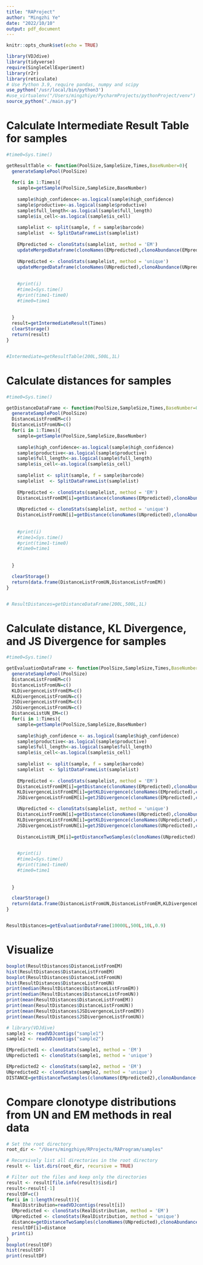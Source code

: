```yaml
---
title: "RAProject"
author: "Mingzhi Ye"
date: "2022/10/10"
output: pdf_document
---
```


```r
knitr::opts_chunk$set(echo = TRUE)
```

```r
library(VDJdive)
library(tidyverse)
require(SingleCellExperiment)
library(r2r)
library(reticulate)
# Use Python 3.9, require pandas, numpy and scipy
use_python('/usr/local/bin/python3')
#use_virtualenv("/Users/mingzhiye/PycharmProjects/pythonProject/venv")
source_python("./main.py")
```



# Calculate Intermediate Result Table for samples

```r
#time0=Sys.time()

getResultTable <- function(PoolSize,SampleSize,Times,BaseNumber=0){
  generateSamplePool(PoolSize)
  
  for(i in 1:Times){
    sample=getSample(PoolSize,SampleSize,BaseNumber)
    
    sample$high_confidence<-as.logical(sample$high_confidence)
    sample$productive<-as.logical(sample$productive)
    sample$full_length<-as.logical(sample$full_length)
    sample$is_cell<-as.logical(sample$is_cell)
    
    samplelist <- split(sample, f = sample$barcode)
    samplelist  <- SplitDataFrameList(samplelist)
    
    EMpredicted <- clonoStats(samplelist, method = 'EM')
    updateMergedDataframe(clonoNames(EMpredicted),clonoAbundance(EMpredicted)[,1])
  
    UNpredicted <- clonoStats(samplelist, method = 'unique')
    updateMergedDataframe(clonoNames(UNpredicted),clonoAbundance(UNpredicted)[,1])
    
    
    #print(i)
    #time1=Sys.time()
    #print(time1-time0)
    #time0=time1
    
  
  }
  result=getIntermediateResult(Times)
  clearStorage()
  return(result)
}


#Intermediate=getResultTable(200L,500L,1L)


```

# Calculate distances for samples

```r
#time0=Sys.time()

getDistanceDataFrame <- function(PoolSize,SampleSize,Times,BaseNumber=0){
  generateSamplePool(PoolSize)
  DistanceListFromEM=c()
  DistanceListFromUN=c()
  for(i in 1:Times){
    sample=getSample(PoolSize,SampleSize,BaseNumber)
    
    sample$high_confidence<-as.logical(sample$high_confidence)
    sample$productive<-as.logical(sample$productive)
    sample$full_length<-as.logical(sample$full_length)
    sample$is_cell<-as.logical(sample$is_cell)
    
    samplelist <- split(sample, f = sample$barcode)
    samplelist  <- SplitDataFrameList(samplelist)
    
    EMpredicted <- clonoStats(samplelist, method = 'EM')
    DistanceListFromEM[i]=getDistance(clonoNames(EMpredicted),clonoAbundance(EMpredicted)[,1])
  
    UNpredicted <- clonoStats(samplelist, method = 'unique')
    DistanceListFromUN[i]=getDistance(clonoNames(UNpredicted),clonoAbundance(UNpredicted)[,1])
    
    
    #print(i)
    #time1=Sys.time()
    #print(time1-time0)
    #time0=time1
    
  
  }

  clearStorage()
  return(data.frame(DistanceListFromUN,DistanceListFromEM))
}


# ResultDistances=getDistanceDataFrame(200L,500L,1L)


```


# Calculate distance, KL Divergence, and JS Divergence for samples

```r
#time0=Sys.time()

getEvaluationDataFrame <- function(PoolSize,SampleSize,Times,BaseNumber=0){
  generateSamplePool(PoolSize)
  DistanceListFromEM=c()
  DistanceListFromUN=c()
  KLDivergenceListFromEM=c()
  KLDivergenceListFromUN=c()
  JSDivergenceListFromEM=c()
  JSDivergenceListFromUN=c()
  DistanceListUN_EM=c()
  for(i in 1:Times){
    sample=getSample(PoolSize,SampleSize,BaseNumber)
    
    sample$high_confidence <- as.logical(sample$high_confidence)
    sample$productive<-as.logical(sample$productive)
    sample$full_length<-as.logical(sample$full_length)
    sample$is_cell<-as.logical(sample$is_cell)
    
    samplelist <- split(sample, f = sample$barcode)
    samplelist  <- SplitDataFrameList(samplelist)
    
    EMpredicted <- clonoStats(samplelist, method = 'EM')
    DistanceListFromEM[i]=getDistance(clonoNames(EMpredicted),clonoAbundance(EMpredicted)[,1])
    KLDivergenceListFromEM[i]=getKLDivergence(clonoNames(EMpredicted),clonoAbundance(EMpredicted)[,1])
    JSDivergenceListFromEM[i]=getJSDivergence(clonoNames(EMpredicted),clonoAbundance(EMpredicted)[,1])

    UNpredicted <- clonoStats(samplelist, method = 'unique')
    DistanceListFromUN[i]=getDistance(clonoNames(UNpredicted),clonoAbundance(UNpredicted)[,1])
    KLDivergenceListFromUN[i]=getKLDivergence(clonoNames(UNpredicted),clonoAbundance(UNpredicted)[,1])
    JSDivergenceListFromUN[i]=getJSDivergence(clonoNames(UNpredicted),clonoAbundance(UNpredicted)[,1])
    
    DistanceListUN_EM[i]=getDistanceTwoSamples(clonoNames(UNpredicted),clonoAbundance(UNpredicted)[,1],clonoNames(EMpredicted),clonoAbundance(EMpredicted)[,1])

    
    #print(i)
    #time1=Sys.time()
    #print(time1-time0)
    #time0=time1
    
  
  }

  clearStorage()
  return(data.frame(DistanceListFromUN,DistanceListFromEM,KLDivergenceListFromUN,KLDivergenceListFromEM,JSDivergenceListFromUN,JSDivergenceListFromEM,DistanceListUN_EM))
}


ResultDistances=getEvaluationDataFrame(10000L,500L,10L,0.9)


```

# Visualize
```r
boxplot(ResultDistances$DistanceListFromEM)
hist(ResultDistances$DistanceListFromEM)
boxplot(ResultDistances$DistanceListFromUN)
hist(ResultDistances$DistanceListFromUN)
print(median(ResultDistances$DistanceListFromEM))
print(median(ResultDistances$DistanceListFromUN))
print(mean(ResultDistances$DistanceListFromEM))
print(mean(ResultDistances$DistanceListFromUN))
print(mean(ResultDistances$JSDivergenceListFromEM))
print(mean(ResultDistances$JSDivergenceListFromUN))
```

```r
# library(VDJdive)
sample1 <- readVDJcontigs("sample1")
sample2 <- readVDJcontigs("sample2")

EMpredicted1 <- clonoStats(sample1, method = 'EM')
UNpredicted1 <- clonoStats(sample1, method = 'unique')

EMpredicted2 <- clonoStats(sample2, method = 'EM')
UNpredicted2 <- clonoStats(sample2, method = 'unique')
DISTANCE=getDistanceTwoSamples(clonoNames(EMpredicted2),clonoAbundance(EMpredicted2)[,1],clonoNames(UNpredicted2),clonoAbundance(UNpredicted2)[,1])
```


# Compare clonotype distributions from UN and EM methods in real data
```r
# Set the root directory
root_dir <- "/Users/mingzhiye/RProjects/RAProgram/samples"

# Recursively list all directories in the root directory
result <- list.dirs(root_dir, recursive = TRUE)

# Filter out the files and keep only the directories
result <- result[file.info(result)$isdir]
result<-result[-1]
resultDF=c()
for(i in 1:length(result)){
  RealDistribution=readVDJcontigs(result[i])
  EMpredicted <- clonoStats(RealDistribution, method = 'EM')
  UNpredicted <- clonoStats(RealDistribution, method = 'unique')
  distance=getDistanceTwoSamples(clonoNames(UNpredicted),clonoAbundance(UNpredicted)[,1],clonoNames(EMpredicted),clonoAbundance(EMpredicted)[,1])
  resultDF[i]=distance
  print(i)
}
boxplot(resultDF)
hist(resultDF)
print(resultDF)
```